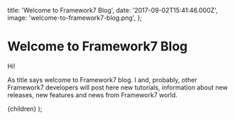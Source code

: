   title: 'Welcome to Framework7 Blog',
  date: '2017-09-02T15:41:46.000Z',
  image: 'welcome-to-framework7-blog.png',
};

# Welcome to Framework7 Blog

Hi!

As title says welcome to Framework7 blog. I and, probably, other Framework7 developers will post here new tutorials, information about new releases, new features and news from Framework7 world.

  <PostLayout meta={meta}>{children}</PostLayout>
);

